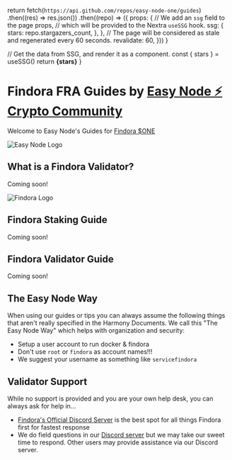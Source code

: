 
  return fetch(`https://api.github.com/repos/easy-node-one/guides`)
    .then((res) => res.json())
    .then((repo) => ({
      props: {
        // We add an `ssg` field to the page props,
        // which will be provided to the Nextra `useSSG` hook.
        ssg: {
          stars: repo.stargazers_count,
        },
      },
      // The page will be considered as stale and regenerated every 60 seconds.
      revalidate: 60,
    }))
}

  // Get the data from SSG, and render it as a component.
  const { stars } = useSSG()
  return <strong>{stars}</strong>
}

# Findora FRA Guides by [Easy Node ⚡ Crypto Community](https://easynode.one)
Welcome to Easy Node's Guides for [Findora $ONE](https://findora.com)

![Easy Node Logo](/easynode_weblogo.png)

## What is a Findora Validator?
Coming soon!

![Findora Logo](/findora-logo.jpg)

## Findora Staking Guide
Coming soon!

## Findora Validator Guide
Coming soon!

## The Easy Node Way
When using our guides or tips you can always assume the following things that aren't really specified in the Harmony Documents. We call this "The Easy Node Way" which helps with organization and security:

-  Setup a user account to run docker & findora
  -  Don't use `root` or `findora` as account names!!!
  -  We suggest your username as something like `servicefindora`

## Validator Support
While no support is provided and you are your own help desk, you can always ask for help in...
- [Findora's Official Discord Server](https://discord.gg/U7KvSuWNCj) is the best spot for all things Findora first for fastest response
- We do field questions in our [Discord server](https://discord.gg/Rcz5T6D9CV) but we may take our sweet time to respond. Other users may provide assistance via our Discord server.
